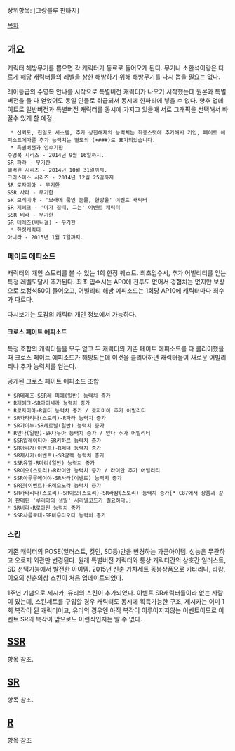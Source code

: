 상위항목: [그랑블루 판타지]

[[목차]]

== 개요 ==
캐릭터 해방무기를 뽑으면 각 캐릭터가 동료로 들어오게 된다. 무기나 소환석이랑은 다르게 해당 캐릭터들의 레벨을 상한 해방하기 위해 해방무기를 다시 뽑을 필요는 없다. 

레어등급의 수영복 안나를 시작으로 특별버전 캐릭터가 나오기 시작했는데 원본과 특별버전을 둘 다 얻었어도 동일 인물로 취급되서 동시에 한파티에 넣을 수 없다. 향후 업데이트로 일반버전과 특별버전 캐릭터를 동시에 가지고 있을때 서로 그래픽을 선택해서 바꿀수 있게 할 예정.
 
  * 신뢰도, 친밀도 시스템, 추가 상한해제의 능력치는 최종스탯에 추가해서 기입, 페이트 에피소드에따른 추가 능력치는 별도의 (+###)로 표기되있습니다.
  * 특별버전과 입수기한
 수영복 시리즈 - 2014년 9월 16일까지. 
 SR 파라 - 무기한
 핼러윈 시리즈 - 2014년 10월 31일까지. 
 크리스마스 시리즈 - 2014년 12월 25일까지
 SR 로자미아 - 무기한
 SSR 사라 - 무기한
 SR 보레미아 - '모래에 묶인 눈물, 한방울' 이벤트 캐릭터
 SR 제헤크 - '마가 질때, 그는' 이벤트 캐릭터
 SSR 비라 - 무기한
 SR 테레즈(바니걸) - 무기한
  * 한정캐릭터
 아니라 - 2015년 1월 7일까지.
=== 페이트 에피소드 ===
캐릭터의 개인 스토리를 볼 수 있는 1회 한정 퀘스트. 최초입수시, 추가 어빌리티를 얻는 특정 레벨도달시 추가된다.
최초 입수시는 AP0에 전투도 없어서 경험치는 없지만 보상으로 보정석50이 들어오고, 어빌리티 해방 에피소드는 1회당 AP10에 캐릭터마다 회수가 다르다. 

다시보기는 도감의 캐릭터 개인 정보에서 가능하다.
==== 크로스 페이트 에피소드 ==== 
특정 조합의 캐릭터들을 모두 얻고 두 캐릭터의 기존 페이트 에피소드를 다 클리어했을 때 크로스 페이트 에피소드가 해방되는데 이것을 클리어하면 캐릭터들이 새로운 어빌리티나 추가 능력치를 얻는다.

공개된 크로스 페이트 에피소드 조합
 * SR테레즈-SSR레 피에(일반) 능력치 증가
 * R제헤크-SR마이셰라 능력치 증가
 * R로자미아-R웰더 능력치 증가 / 로자미아 추가 어빌리티
 * SR카타리나(스토리)-R파라 능력치 증가
 * SR가이누-SR헤르날(일반) 능력치 증가
 * R안나(일반)-SR다누아 능력치 증가 / 안나 추가 어빌리티
 * SSR알레이티아-SR키하르 능력치 증가
 * SR아리자(이벤트)-R페더 능력치 증가
 * SR제시카(이벤트)-SR알렉 능력치 증가
 * SSR유엘-R마리(일반) 능력치 증가
 * SR이오(스토리)-R라이안 능력치 증가 / 라이안 추가 어빌리티
 * SSR아루루메이야-SR사라(이벤트) 능력치 증가
 * SR진(이벤트)-R레오노라 능력치 증가
 * SR카타리나(스토리)-SR이오(스토리)-SR라캄(스토리) 능력치 증가[* C87에서 상품과 같이 판매된 '루리아의 생일' 시리얼코드가 필요하다.]
 * SR비라-R로아인 능력치 증가
 * SSR샤를로테-SR바우타오다 능력치 증가
=== 스킨 ===
기존 캐릭터의 POSE(일러스트, 컷인, SD등)만을 변경하는 과금아이템. 성능은 무관하고 오로지 외관만 변경된다. 원래 특별버전 캐릭터와 통상 캐릭터간의 상호간 일러스트, SD 선택기능에서 발전한 아이템.
2015년 신춘 가챠세트 동봉상품으로 카타리나, 라캄, 이오의 신춘의상 스킨이 처음 업데이트되었다.

1주년 기념으로 제시카, 유리의 스킨이 추가되었다. 
이벤트 SR캐릭터들이라 없는 사람이 있는데, 스킨세트를 구입할 경우 캐릭터도 동시에 획득가능한 구조, 제시카는 이미 1회 복각이 된 캐릭터이고, 유리의 경우엔 아직 복각이 이루어지지않는 이벤트이므로 이벤트 SR의 복각이 앞으로도 이런식인지는 알 수 없다.
== [[그랑블루 판타지/캐릭터/SSR|SSR]] ==
항목 참조.
== [[그랑블루 판타지/캐릭터/SR|SR]] ==
항목 참조.
== [[그랑블루 판타지/캐릭터/R|R]] ==
항목 참조

